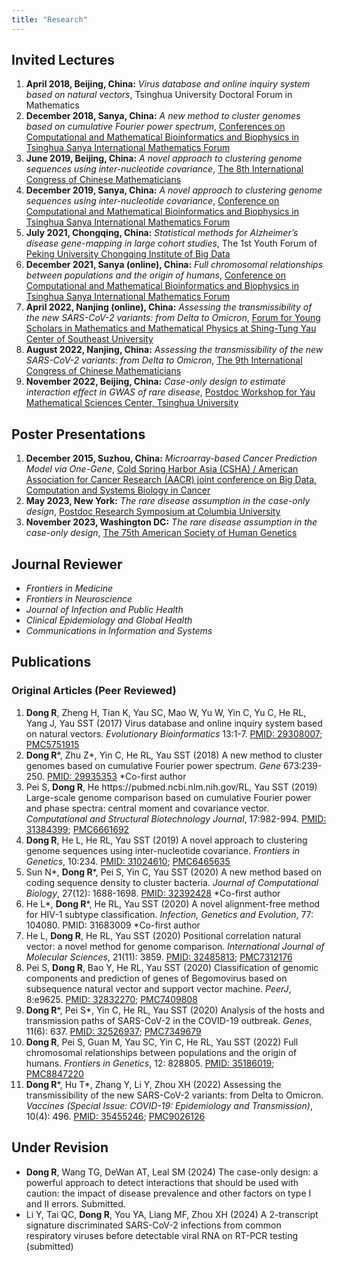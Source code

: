 ```yaml
---
title: "Research"
---
```


## Invited Lectures

1. **April 2018, Beijing, China:** *Virus database and online inquiry system based on natural vectors*, Tsinghua University Doctoral Forum in Mathematics
2. **December 2018, Sanya, China:** *A new method to cluster genomes based on cumulative Fourier power spectrum*, [Conferences on Computational and Mathematical Bioinformatics and Biophysics in Tsinghua Sanya International Mathematics Forum](http://tsimf.cn/meeting/detail?id=196_)
3. **June 2019, Beijing, China:** *A novel approach to clustering genome sequences using inter-nucleotide covariance*, [The 8th International Congress of Chinese Mathematicians](https://www.tsinghua.edu.cn/info/1368/81750.htm)
4. **December 2019, Sanya, China:** *A novel approach to clustering genome sequences using inter-nucleotide covariance*, [Conference on Computational and Mathematical Bioinformatics and Biophysics in Tsinghua Sanya International Mathematics Forum](http://www.tsimf.cn/meeting/detail?id=154)
5. **July 2021, Chongqing, China:** *Statistical methods for Alzheimer's disease gene-mapping in large cohort studies*, The 1st Youth Forum of [Peking University Chongqing Institute of Big Data](https://bda.pku.edu.cn/ydkyjg/bjdxzqdsjyjy.htm)
6. **December 2021, Sanya (online), China:** *Full chromosomal relationships between populations and the origin of humans*, [Conference on Computational and Mathematical Bioinformatics and Biophysics in Tsinghua Sanya International Mathematics Forum](http://tsimf.cn/meeting/detail?id=284)
7. **April 2022, Nanjing (online), China:** *Assessing the transmissibility of the new SARS-CoV-2 variants: from Delta to Omicron*, [Forum for Young Scholars in Mathematics and Mathematical Physics at Shing-Tung Yau Center of Southeast University](https://yauc.seu.edu.cn/2022/1208/c27640a430948/page.psp)
8. **August 2022, Nanjing, China:** *Assessing the transmissibility of the new SARS-CoV-2 variants: from Delta to Omicron*, [The 9th International Congress of Chinese Mathematicians](http://iccm.tsinghua.edu.cn/iccm2022/#/)
9.  **November 2022, Beijing, China:** *Case-only design to estimate interaction effect in GWAS of rare disease*, [Postdoc Workshop for Yau Mathematical Sciences Center, Tsinghua University](https://ymsc.tsinghua.edu.cn/en/info/1060/2473.htm)

## Poster Presentations

1. **December 2015, Suzhou, China:** *Microarray-based Cancer Prediction Model via One-Gene*, [Cold Spring Harbor Asia (CSHA) / American Association for Cancer Research (AACR) joint conference on Big Data, Computation and Systems Biology in Cancer](https://www.csh-asia.org/?content/1525)
2. **May 2023, New York:** *The rare disease assumption in the case-only design*, [Postdoc Research Symposium at Columbia University](https://research.columbia.edu/sites/default/files/content/OPA/2023%20Columbia%20University%20Postdoctoral%20Research%20Symposium%20Abstracts%20(2)-1-30.pdf)
3. **November 2023, Washington DC:** *The rare disease assumption in the case-only design*, [The 75th American Society of Human Genetics](https://www.ashg.org/meetings/2023meeting/)

## Journal Reviewer 

- *Frontiers in Medicine*
- *Frontiers in Neuroscience*
- *Journal of Infection and Public Health*
- *Clinical Epidemiology and Global Health*
- *Communications in Information and Systems*

## Publications

### Original Articles (Peer Reviewed)

1. **Dong R**, Zheng H, Tian K, Yau SC, Mao W, Yu W, Yin C, Yu C, He RL, Yang J, Yau SST (2017) Virus database and online inquiry system based on natural vectors. *Evolutionary Bioinformatics* 13:1-7. [PMID: 29308007](https://pubmed.ncbi.nlm.nih.gov/29308007/); [PMC5751915](https://www.ncbi.nlm.nih.gov/pmc/articles/PMC5751915/)
2. **Dong R**\*, Zhu Z\*, Yin C, He RL, Yau SST (2018) A new method to cluster genomes based on cumulative Fourier power spectrum. *Gene* 673:239-250. [PMID: 29935353](https://pubmed.ncbi.nlm.nih.gov/29935353/) \*Co-first author
3. Pei S, **Dong R**, He https://pubmed.ncbi.nlm.nih.gov/RL, Yau SST (2019) Large-scale genome comparison based on cumulative Fourier power and phase spectra: central moment and covariance vector. *Computational and Structural Biotechnology Journal*, 17:982-994. [PMID: 31384399](https://pubmed.ncbi.nlm.nih.gov/31384399/); [PMC6661692](https://www.ncbi.nlm.nih.gov/pmc/articles/PMC6661692/)
4. **Dong R**, He L, He RL, Yau SST (2019) A novel approach to clustering genome sequences using inter-nucleotide covariance. *Frontiers in Genetics*, 10:234. [PMID: 31024610](https://pubmed.ncbi.nlm.nih.gov/31024610/); [PMC6465635](https://www.ncbi.nlm.nih.gov/pmc/articles/PMC6465635/)
5. Sun N\*, **Dong R**\*, Pei S, Yin C, Yau SST (2020) A new method based on coding sequence density to cluster bacteria. *Journal of Computational Biology*, 27(12): 1688-1698. [PMID: 32392428](https://pubmed.ncbi.nlm.nih.gov/32392428/) \*Co-first author
6. He L\*, **Dong R**\*, He RL, Yau SST (2020) A novel alignment-free method for HIV-1 subtype classification. *Infection, Genetics and Evolution*, 77: 104080. PMID: 31683009 \*Co-first author
7. He L, **Dong R**, He RL, Yau SST (2020) Positional correlation natural vector: a novel method for genome comparison. *International Journal of Molecular Sciences*, 21(11): 3859. [PMID: 32485813](https://pubmed.ncbi.nlm.nih.gov/32485813/); [PMC7312176](https://www.ncbi.nlm.nih.gov/pmc/articles/PMC7312176/)
8. Pei S, **Dong R**, Bao Y, He RL, Yau SST (2020) Classification of genomic components and prediction of genes of Begomovirus based on subsequence natural vector and support vector machine. *PeerJ*, 8:e9625. [PMID: 32832270](https://pubmed.ncbi.nlm.nih.gov/32832270/); [PMC7409808](https://www.ncbi.nlm.nih.gov/pmc/articles/PMC7409808/)
9. **Dong R**\*, Pei S\*, Yin C, He RL, Yau SST (2020) Analysis of the hosts and transmission paths of SARS-CoV-2 in the COVID-19 outbreak. *Genes*, 11(6): 637. [PMID: 32526937](https://pubmed.ncbi.nlm.nih.gov/32526937/); [PMC7349679](https://www.ncbi.nlm.nih.gov/pmc/articles/PMC7349679/)
10. **Dong R**, Pei S, Guan M, Yau SC, Yin C, He RL, Yau SST (2022) Full chromosomal relationships between populations and the origin of humans. *Frontiers in Genetics*, 12: 828805. [PMID: 35186019](https://pubmed.ncbi.nlm.nih.gov/35186019/); [PMC8847220](https://www.ncbi.nlm.nih.gov/pmc/articles/PMC8847220/)
11. **Dong R**\*, Hu T\*, Zhang Y, Li Y, Zhou XH (2022) Assessing the transmissibility of the new SARS-CoV-2 variants: from Delta to Omicron. *Vaccines (Special Issue: COVID-19: Epidemiology and Transmission)*, 10(4): 496. [PMID: 35455246](https://pubmed.ncbi.nlm.nih.gov/35455246/); [PMC9026126](https://www.ncbi.nlm.nih.gov/pmc/articles/PMC9026126/)


## Under Revision
- **Dong R**, Wang TG, DeWan AT, Leal SM (2024) The case-only design: a powerful approach to detect interactions that should be used with caution: the impact of disease prevalence and other factors on type I and II errors. Submitted.
- Li Y, Tai QC, **Dong R**, You YA, Liang MF, Zhou XH (2024) A 2-transcript signature discriminated SARS-CoV-2 infections from common respiratory viruses before detectable viral RNA on RT-PCR testing (submitted)